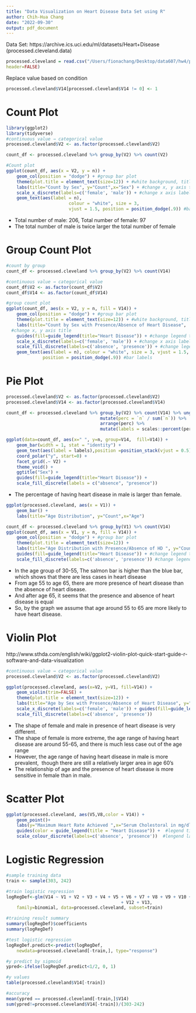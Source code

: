 ```yaml
---
title: "Data Visualization on Heart Disease Data Set using R"
author: Chih-Hua Chang
date: "2022-09-30"
output: pdf_document
---
```

Data Set:
https://archive.ics.uci.edu/ml/datasets/Heart+Disease (processed.cleveland.data)

```r
processed.cleveland = read.csv("/Users/fionachang/Desktop/data607/hw4/processed.cleveland.data",
header=FALSE)
```

Replace value based on condition
```r
processed.cleveland$V14[processed.cleveland$V14 != 0] <- 1
```


# Count Plot
```r
library(ggplot2)
library(tidyverse)
#continuous value → categorical value
processed.cleveland$V2 <- as.factor(processed.cleveland$V2)

count_df <- processed.cleveland %>% group_by(V2) %>% count(V2)

#Count plot
ggplot(count_df, aes(x = V2, y = n)) +
	geom_col(position = "dodge") + #group bar plot
	theme(plot.title = element_text(size=12)) + #white background, title size
	labs(title="Count by Sex", y="Count",x="Sex") + #change x, y axis title
	scale_x_discrete(labels=c('female', 'male')) + #change x axis labels
	geom_text(aes(label = n), 
						colour = "white", size = 3, 
						vjust = 1.5, position = position_dodge(.9)) #bar labels
```
- Total number of male: 206, Total number of female: 97
- The total number of male is twice larger the total number of female


# Group Count Plot
```r
#count by group
count_df <- processed.cleveland %>% group_by(V2) %>% count(V14)

#continuous value → categorical value
count_df$V2 <- as.factor(count_df$V2)
count_df$V14 <- as.factor(count_df$V14)

#group count plot
ggplot(count_df, aes(x = V2, y = n, fill = V14)) +
	geom_col(position = "dodge") + #group bar plot
	theme(plot.title = element_text(size=12)) + #white background, title size
	labs(title="Count by Sex with Presence/Absence of Heart Disease",  y="Count",x="Sex")+ 
  #change x, y axis title
	guides(fill=guide_legend(title="Heart Disease")) + #change legend title
	scale_x_discrete(labels=c('female', 'male')) + #change x axis labels
	scale_fill_discrete(labels=c('absence', 'presence')) + #change legend labels
	geom_text(aes(label = n), colour = "white", size = 3, vjust = 1.5, 
	          position = position_dodge(.9)) #bar labels
```


# Pie Plot
```r
processed.cleveland$V2 <- as.factor(processed.cleveland$V2)
processed.cleveland$V14 <- as.factor(processed.cleveland$V14)

count_df <- processed.cleveland %>% group_by(V2) %>% count(V14) %>% ungroup(V14) %>% 
                                    mutate(perc = `n` / sum(`n`)) %>% 
                                    arrange(perc) %>% 
                                    mutate(labels = scales::percent(perc))

ggplot(data=count_df, aes(x=" ", y=n, group=V14,  fill=V14)) +
	geom_bar(width = 1, stat = "identity") +
	geom_text(aes(label = labels),position =position_stack(vjust = 0.5)) +
	coord_polar("y", start=0) +
	facet_grid(.~ V2) + 
	theme_void() + 
	ggtitle("Sex") +
	guides(fill=guide_legend(title="Heart Disease")) + 
	scale_fill_discrete(labels = c("absence", "presence"))
```
- The percentage of having heart disease in male is larger than female.

```r
ggplot(processed.cleveland, aes(x = V1)) +
	geom_bar() +
	labs(title="Age Distribution", y="Count",x="Age")
```

```r
count_df <- processed.cleveland %>% group_by(V1) %>% count(V14)
ggplot(count_df, aes(x = V1, y = n, fill = V14)) +        
	geom_col(position = "dodge") + #group bar plot         
	theme(plot.title = element_text(size=12)) +         
	labs(title="Age Distribution with Presence/Absence of HD ", y="Count",x="Age") + #change x, y axis title         
	guides(fill=guide_legend(title="Heart Disease")) + #change legend title         
	scale_fill_discrete(labels=c('absence', 'presence')) #change legend labels
```

- In the age group of 30-55, The salmon bar is higher than the blue bar, which shows that there are less cases in heart disease
- From age 55 to age 65, there are more presence of heart disease than the absence of heart disease.
- And after age 65, it seems that the presence and absence of heart disease is equal
- So, by the graph we assume that age around 55 to 65 are more likely to have heart disease.


# Violin Plot

http://www.sthda.com/english/wiki/ggplot2-violin-plot-quick-start-guide-r-software-and-data-visualization

```r
#continuous value → categorical value
processed.cleveland$V2 <- as.factor(processed.cleveland$V2) 

ggplot(processed.cleveland, aes(x=V2, y=V1, fill=V14)) +
	geom_violin(trim=FALSE) + 
	theme(plot.title = element_text(size=12)) +
	labs(title="Age by Sex with Presence/Absence of Heart Disease", y="Age",x="Sex") +
	scale_x_discrete(labels=c('female', 'male')) + guides(fill=guide_legend(title="Heart Disease")) + 
	scale_fill_discrete(labels=c('absence', 'presence'))
```

- The shape of female and male in presence of heart disease is very different.
- The shape of female is more extreme, the age range of having heart disease are around 55-65, and there is much less case out of the age range
- However, the age range of having heart disease in male is more prevalent,  though there are still a relatively larger area in age 60’s
- The relationship of age and the presence of heart disease is more sensitive in female than in male.



# Scatter Plot
```r
ggplot(processed.cleveland, aes(V5,V8,color = V14)) + 
	geom_point()+
	labs(y="Maximum Heart Rate Achieved ",x="Serum Cholestoral in mg/dl ") + 
	guides(color = guide_legend(title = "Heart Disease")) +  #legend title
	scale_colour_discrete(labels=c('absence', 'presence'))  #lengend labels```
```


# Logistic Regression
```r
#sample training data 
train <- sample(303, 242)

#train logistic regression
logRegDef<-glm(V14 ~ V1 + V2 + V3 + V4 + V5 + V6 + V7 + V8 + V9 + V10 + V11 
											+ V12 + V13,              
	family=binomial, data=processed.cleveland, subset=train)

#training result summary
summary(logRegDef)$coefficients
summary(logRegDef)

#test logistic regression
logRegDef.predict<-predict(logRegDef,
	newdata=processed.cleveland[-train,], type="response")

#y predict by sigmoid
ypred<-ifelse(logRegDef.predict<1/2, 0, 1)

#y values
table(processed.cleveland$V14[-train])

#accuracy
mean(ypred == processed.cleveland[-train,]$V14)  
sum(ypred!=processed.cleveland$V14[-train])/(303-242) 
```


